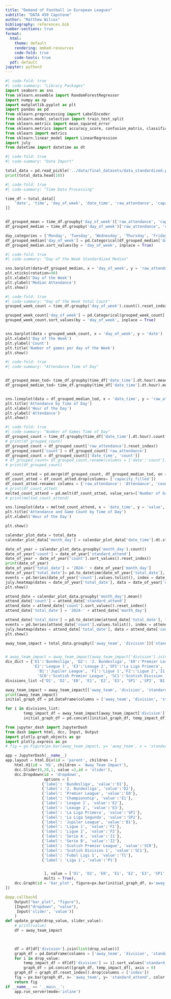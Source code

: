 ```yaml
---
title: "Demand of Football in European Leagues"
subtitle: "DATA 450 Capstone"
author: "Matthew Wilcox"
bibliography: references.bib
number-sections: true
format:
  html:
    theme: default
    rendering: embed-resources
    code-fold: true
    code-tools: true
  pdf: default
jupyter: python3
---
```


```python
#| code-fold: true
#| code-summary: "Library Packages"
import seaborn as sns
from sklearn.ensemble import RandomForestRegressor
import numpy as np
import matplotlib.pyplot as plt
import pandas as pd
from sklearn.preprocessing import LabelEncoder
from sklearn.model_selection import train_test_split
from sklearn.metrics import mean_squared_error
from sklearn.metrics import accuracy_score, confusion_matrix, classification_report
from sklearn import metrics
from sklearn.linear_model import LinearRegression
import july
from datetime import datetime as dt

```



```python
#| code-fold: true
#| code-summary: "Data Import"

total_data = pd.read_pickle('../data/final_datasets/data_standardized.pkl')
print(total_data.head(10))

```




```python
#| code-fold: true
#| code-summary: "Time Data Processing"

time_df = total_data[[
    'date', 'time', 'day_of_week', 'date_time', 'raw_attendance', 'capacity_filled', 'standard_attend'
]]


df_grouped_mean = time_df.groupby('day_of_week')['raw_attendance', 'capacity_filled', 'standard_attend'].mean().reset_index()
df_grouped_median = time_df.groupby('day_of_week')['raw_attendance', 'capacity_filled', 'standard_attend'].median().reset_index()

day_categories = ['Monday', 'Tuesday', 'Wednesday', 'Thursday', 'Friday', 'Saturday', 'Sunday']
df_grouped_median['day_of_week'] = pd.Categorical(df_grouped_median['day_of_week'], categories= day_categories)
df_grouped_median.sort_values(by = 'day_of_week', inplace = True)
```


```python
#| code-fold: true
#| code-summary: "Day of the Week Standardized Median"

sns.barplot(data=df_grouped_median, x = 'day_of_week', y = 'raw_attendance').set(title ='Median  Attendance by Day of Week')
plt.xticks(rotation=90)
plt.xlabel('Day of the Week')
plt.ylabel('Median Attendance')
plt.show()
```


```python
#| code-fold: true
#| code-summary: "Day of the Week total Count"
grouped_week_count = time_df.groupby('day_of_week').count().reset_index()

grouped_week_count['day_of_week'] = pd.Categorical(grouped_week_count['day_of_week'], categories= day_categories)
grouped_week_count.sort_values(by = 'day_of_week', inplace = True)


sns.barplot(data = grouped_week_count, x = 'day_of_week', y = 'date')
plt.xlabel('Day of the Week')
plt.ylabel('Count')
plt.title('Number of games per day of the Week')
plt.show()
```

```python
#| code-fold: true
#| code-summary: "Attendance Time of Day"


df_grouped_mean_tod= time_df.groupby(time_df['date_time'].dt.hour).mean()
df_grouped_median_tod= time_df.groupby(time_df['date_time'].dt.hour).median()


sns.lineplot(data = df_grouped_median_tod, x = 'date_time', y = 'raw_attendance', markers = True, marker = "o" )
plt.title('Attendance by Time of Day')
plt.xlabel('Hour of the Day')
plt.ylabel('Attendance')
plt.show()
```

```python
#| code-fold: true
#| code-summary: "Number of Games Time of Day"
df_grouped_count = time_df.groupby(time_df['date_time'].dt.hour).count()
# print(df_grouped_count)
df_grouped_count = df_grouped_count['raw_attendance'].reset_index()
df_grouped_count['count'] = df_grouped_count['raw_attendance']
df_grouped_count = df_grouped_count[['date_time', 'count']]
# df_grouped_count= df_grouped_count.rename(columns = {'date':'count'})
# print(df_grouped_count)

df_count_atted = pd.merge(df_grouped_count, df_grouped_median_tod, on = 'date_time')
df_count_atted = df_count_atted.drop(columns= ['capacity_filled'])
df_count_atted.rename( columns = {'raw_attendance': 'Attendance', 'count': "Number of Games"}, inplace= True)
# print(df_count_atted)
melted_count_attend = pd.melt(df_count_atted, value_vars=['Number of Games', 'Attendance'], id_vars= 'date_time')
# print(melted_count_attend)

sns.lineplot(data = melted_count_attend, x = 'date_time', y = 'value', hue = 'variable')
plt.title('Attendance and Game Count by Time of Day')
plt.xlabel('Hour of the Day')

plt.show()
```


```python
calendar_plot_data = total_data
calendar_plot_data['month_day'] = calendar_plot_data['date_time'].dt.strftime('%m-%d')


```

```python
date_of_year = calendar_plot_data.groupby('month_day').count()
date_of_year['count'] = date_of_year['standard_attend']
date_of_year = date_of_year['count'].sort_values().reset_index()
print(date_of_year)
date_of_year['total_date'] = '2024-' + date_of_year['month_day']
date_of_year['total_date']= pd.to_datetime(date_of_year['total_date'], format = "%Y-%m-%d")
events = pd.Series(date_of_year['count'].values.tolist(), index = date_of_year['total_date'].values.tolist())
july.heatmap(dates = date_of_year['total_date'], data = date_of_year['count'],  date_label = True, cmap = 'RdYlBu', fontsize =10, weekday_label=False, year_label= False, title = '# of Games per day 2010-2019', colorbar= True, dpi =1200)
plt.show()
```

```python
attend_date = calendar_plot_data.groupby('month_day').mean()
attend_date['count'] = attend_date['standard_attend']
attend_date = attend_date['count'].sort_values().reset_index()
attend_date['total_date'] = '2024-' + attend_date['month_day']

attend_date['total_date'] = pd.to_datetime(attend_date['total_date'], format = "%Y-%m-%d")
events = pd.Series(attend_date['count'].values.tolist(), index = attend_date['total_date'].values.tolist())
july.heatmap(dates = attend_date['total_date'], data = attend_date['count'],  cmap='RdYlBu', date_label = True, fontsize =10, weekday_label=False, year_label= False, title = 'Avg Attendance per day Standardized 2010-2019', colorbar= True, dpi =1200)
plt.show()

```



```python
away_team_impact = total_data.groupby(['away_team', 'division'])['standard_attend'].mean().reset_index()


# away_team_impact = away_team_impact[away_team_impact['division'].isin(['E3', 'E1', 'E2'])]
div_dict = {'D1':'Bundesliga', 'D2': '2. Bundesliga', 'E0':'Premier League', 'E1':'Championship', 
            'E2':'League 1', 'E3':'Leauge 2','SP1':'La Liga Primera', 'SP2':'La Liga Segunda',
              'B1':'Jupiler League', 'F1':'Ligue 1','F2':'Ligue 2','I1':'Serie A','I2':'Seire B', 
              'SC0':'Scotish Premier League', 'SC1':'Scotish Division 1', 'T1':'Fubol Ligi 1', 'P1': 'Liga 1'}
divisions_list =['D1', 'D2', 'E0', 'E1', 'E2', 'E3', 'SP1' ,'SP2', 'B1', 'F1', 'F2', 'I1', 'I2', 'SC0', 'SC1', 'T1', 'P1']

away_team_impact = away_team_impact[['away_team', 'division', 'standard_attend']]
print(away_team_impact)
initial_graph_df = pd.DataFrame(columns = ['away_team', 'division', 'standard_attend'])

for i in divisions_list:
        temp_impact_df = away_team_impact[away_team_impact['division'] == i].sort_values('standard_attend',ascending = False).head(3)
        initial_graph_df = pd.concat([initial_graph_df, temp_impact_df], axis = 0)

from jupyter_dash import JupyterDash
from dash import html, dcc, Input, Output
import plotly.graph_objects as go
import plotly.express as px
# fig = go.Figure(px.bar(away_team_impact, y= 'away_team', x = 'standard_attend', color = 'division'))

app = JupyterDash(__name__)
app.layout = html.Div(id = 'parent', children = [
    html.H1(id = 'H1', children = 'Away Team Impact'),
    dcc.Slider(0,20,1, value =3,id = 'slider'),
    dcc.Dropdown(id = 'dropdown', 
                 options = [
                {'label': 'Bundesliga', 'value':'D1'},
                {'label': '2. Bundesliga', 'value':'D2'},
                {'label': 'Premier League', 'value':'E0'},
                {'label': 'Championship', 'value':'E1'},
                {'label': 'League 1', 'value':'E2'},
                {'label': 'Leauge 2', 'value':'E3'},
                {'label': 'La Liga Primera', 'value':'SP1'},
                {'label': 'La Liga Segunda', 'value':'SP2'},
                {'label': 'Jupiler League', 'value':'B1'},
                {'label': 'Ligue 1', 'value':'F1'},
                {'label': 'Ligue 2', 'value':'F2'},
                {'label': 'Serie A', 'value':'I1'},
                {'label': 'Serie B', 'value':'I2'},
                {'label': 'Scotish Premier League', 'value':'SC0'},
                {'label': 'Scotish Division 1', 'value':'SC1'},
                {'label': 'Fubol Ligi 1', 'value':'T1'},
                {'label': 'Liga 1', 'value':'P1'}


                 ], value = ['D1', 'D2', 'E0', 'E1', 'E2', 'E3', 'SP1' ,'SP2', 'B1', 'F1', 'F2', 'I1', 'I2', 'SC0', 'SC1', 'T1', 'P1'],
                 multi = True),
    dcc.Graph(id = 'bar_plot', figure=px.bar(initial_graph_df, x='away_team', y='standard_attend', color='division'))
])

@app.callback(
    Output("bar_plot", "figure"), 
    [Input("dropdown", "value"),
     Input('slider', 'value')]
    )
def update_graph(drop_value, slider_value):
    # print(value)
    df = away_team_impact

    

    df = df[df['division'].isin(list(drop_value))]
    graph_df = pd.DataFrame(columns = ['away_team', 'division', 'standard_attend'])
    for i in drop_value:
        temp_impact_df = df[df['division'] == i].sort_values('standard_attend',ascending = False).head(slider_value)
        graph_df = pd.concat([graph_df, temp_impact_df], axis = 0)
    graph_df = graph_df.reset_index().drop(columns = ['index'])
    fig = px.bar(graph_df, x= 'away_team', y= 'standard_attend', color = 'division')
    return fig
if __name__ == '__main__':
    app.run_server(mode='inline')
```